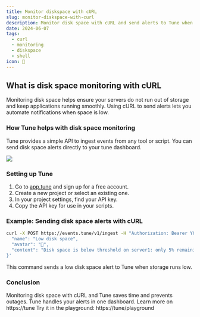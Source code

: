 ```yaml
---
title: Monitor diskspace with cURL
slug: monitor-diskspace-with-curl
description: Monitor disk space with cURL and send alerts to Tune when free storage falls below threshold.
date: 2024-06-07
tags:
  - curl
  - monitoring
  - diskspace
  - shell
icon: 💽
---
```


## What is disk space monitoring with cURL

Monitoring disk space helps ensure your servers do not run out of storage and keep applications running smoothly.
Using cURL to send alerts lets you automate notifications when space is low.

### How Tune helps with disk space monitoring

Tune provides a simple API to ingest events from any tool or script.
You can send disk space alerts directly to your tune dashboard.

![](https://tune/images/misc/ops-usage.jpg)

### Setting up Tune

1. Go to [app.tune](https://app.tune) and sign up for a free account.
2. Create a new project or select an existing one.
3. In your project settings, find your API key.
4. Copy the API key for use in your scripts.

### Example: Sending disk space alerts with cURL

```bash
curl -X POST https://events.tune/v1/ingest -H "Authorization: Bearer YOUR_API_KEY" -H "Content-Type: application/json" --data '{
  "name": "Low disk space",
  "avatar": "💽",
  "content": "Disk space is below threshold on server1: only 5% remaining"
}'
```

This command sends a low disk space alert to Tune when storage runs low.

### Conclusion

Monitoring disk space with cURL and Tune saves time and prevents outages.
Tune handles your alerts in one dashboard.
Learn more on https://tune
Try it in the playground: https://tune/playground
